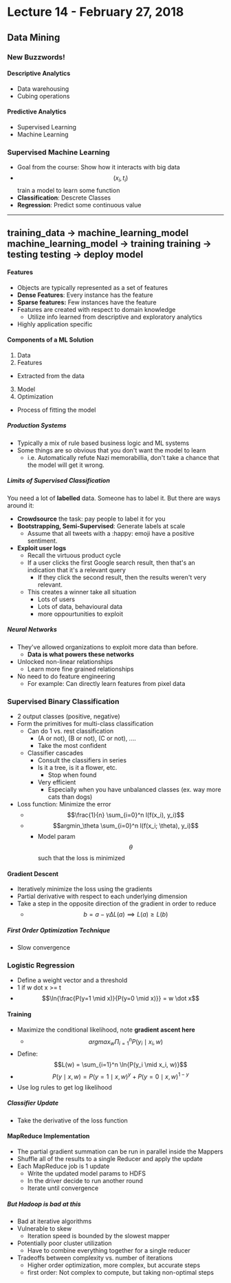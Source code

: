 # Lecture 14 - February 27, 2018

## Data Mining

### New Buzzwords!

#### Descriptive Analytics
- Data warehousing
- Cubing operations

#### Predictive Analytics
- Supervised Learning
- Machine Learning

### Supervised Machine Learning
- Goal from the course: Show how it interacts with big data
- $$(x_i, t_i)$$ train a model to learn some function
- **Classification**: Descrete Classes
- **Regression**: Predict some continuous value

--------
training_data -> machine_learning_model
machine_learning_model -> training
training -> testing
testing -> deploy model
-------

#### Features
- Objects are typically represented as a set of features
- **Dense Features**: Every instance has the feature
- **Sparse features:** Few instances have the feature
- Features are created with respect to domain knowledge
  - Utilize info learned from descriptive and exploratory analytics
- Highly application specific

#### Components of a ML Solution
1. Data
2. Features
  - Extracted from the data
3. Model
4. Optimization
  - Process of fitting the model

##### Production Systems
- Typically a mix of rule based business logic and ML systems
- Some things are so obvious that you don't want the model to learn
  - i.e. Automatically refute Nazi memorabillia, don't take a chance that the model will get it wrong.

##### Limits of Supervised Classification

You need a lot of **labelled** data. Someone has to label it. But there are ways around it:
- **Crowdsource** the task: pay people to label it for you
- **Bootstrapping, Semi-Supervised**: Generate labels at scale
  - Assume that all tweets with a :happy: emoji have a positive sentiment.
- **Exploit user logs**
  - Recall the virtuous product cycle
  - If a user clicks the first Google search result, then that's an indication that it's a relevant query
    - If they click the second result, then the results weren't very relevant.
  - This creates a winner take all situation
    - Lots of users
    - Lots of data, behavioural data
    - more oppourtunities to exploit

##### Neural Networks
- They've allowed organizations to exploit more data than before.
  - **Data is what powers these networks**
- Unlocked non-linear relationships
  - Learn more fine grained relationships
- No need to do feature engineering
  - For example: Can directly learn features from pixel data

### Supervised Binary Classification
- 2 output classes (positive, negative)
- Form the primitives for multi-class classification
  - Can do 1 vs. rest classification
    - (A or not), (B or not), (C or not), ....
    - Take the most confident
  - Classifier cascades
    - Consult the classifiers in series
    - Is it a tree, is it a flower, etc.
      - Stop when found
    - Very efficient
      - Especially when you have unbalanced classes (ex. way more cats than dogs)
- Loss function: Minimize the error
  - $$\frac{1}{n} \sum_{i=0}^n l(f(x_i), y_i)$$
  - $$argmin_\theta \sum_{i=0}^n l(f(x_i; \theta), y_i)$$
    - Model param $$\theta$$ such that the loss is minimized

#### Gradient Descent
- Iteratively minimize the loss using the gradients
- Partial derivative with respect to each underlying dimension
- Take a step in the opposite direction of the gradient in order to reduce
  - $$b = a - \gamma \Delta L(a) \implies L(a) \ge L(b)$$

##### First Order Optimization Technique
- Slow convergence

### Logistic Regression
- Define a weight vector and a threshold
- 1 if w dot x >= t
- $$\ln{\frac{P(y=1 \mid x)}{P(y=0 \mid x)}} = w \dot x$$

#### Training
- Maximize the conditional likelihood, note **gradient ascent here**
  - $$argmax_w \Pi_{i=1}^n P(y_i \mid x_i, w)$$
- Define: $$L(w) = \sum_{i=1}^n \ln{P(y_i \mid x_i, w)}$$
- $$P(y \mid x, w) = P(y = 1 \mid x, w)^y + P(y = 0 \mid x, w)^{1-y}$$
- Use log rules to get log likelihood

##### Classifier Update
- Take the derivative of the loss function

#### MapReduce Implementation
- The partial gradient summation can be run in parallel inside the Mappers
- Shuffle all of the results to a single Reducer and apply the update
- Each MapReduce job is 1 update
  - Write the updated model params to HDFS
  - In the driver decide to run another round
  - Iterate until convergence

##### But Hadoop is bad at this
- Bad at iterative algorithms
- Vulnerable to skew
  - Iteration speed is bounded by the slowest mapper
- Potentially poor cluster utilization
  - Have to combine everything together for a single reducer
- Tradeoffs between complexity vs. number of iterations
  - Higher order optimization, more complex, but accurate steps
  - first order: Not complex to compute, but taking non-optimal steps
